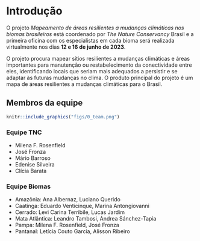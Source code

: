 # Introdução

O projeto _Mapeamento de áreas resilientes a mudanças climáticas nos biomas brasileiros_ está coordenado por _The Nature Conservancy_ Brasil e a primeira oficina com os especialistas em cada bioma será realizada virtualmente nos dias __12 e 16 de junho de 2023__.

O projeto procura mapear sítios resilientes a mudanças climáticas e áreas importantes para manutenção ou restabelecimento da conectividade entre eles, identificando locais que seriam mais adequados a persistir e se adaptar às futuras mudanças no clima.
O produto principal do projeto é um mapa de áreas resilientes a mudanças climáticas para o Brasil.

## Membros da equipe

```r
knitr::include_graphics("figs/0_team.png")
```


### Equipe TNC

- Milena F. Rosenfield  
- José Fronza
- Mário Barroso
- Edenise Silveira
- Clícia Barata

### Equipe Biomas

- Amazônia: Ana Albernaz, Luciano Querido
- Caatinga: Eduardo Venticinque, Marina Antongiovanni
- Cerrado: Levi Carina Terribile, Lucas Jardim
- Mata Atlântica: Leandro Tambosi, Andrea Sánchez-Tapia
- Pampa: Milena F. Rosenfield, José Fronza
- Pantanal: Letícia Couto Garcia, Alisson Ribeiro

 <!-- ## Especialistas convidados --> 


